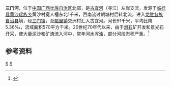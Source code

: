 {{Otheruses|三门河|other=同名或類似名的其它條目描述}}
{{Infobox River
  | river_name      = 三门河
  | image_name      = 
  | image_size      = 
  | caption         = 
  | origin          = [[广西壮族自治区|广西壮族自治区]][[临桂县|临桂县]][[黄沙瑶族乡|黄沙瑶族乡]]宽人槽
  | mouth           = 广西壮族自治区[[龙胜各族自治县|龙胜各族自治县]][[瓢里镇|瓢里镇]]交洲村[[古宜河|古宜河]]
  | basin_countries = {{PRC}}
  | length          = 91 km
  | elevation       = 
  | mouth_elevation = 
  | discharge       = 
  | watershed       = 570 km<sup>2</sup>
}}
'''三门河'''，位于[[中国|中国]][[广西壮族自治区|广西壮族自治区]]北部，是[[古宜河|古宜河]]（寻江）左岸支流，发源于[[临桂县|临桂县]][[黄沙瑶族乡|黄沙瑶族乡]]黄沙村宽人槽东北1千米，西南流过朝塘村后转北流，进入[[龙胜各族自治县|龙胜各族自治县]]境，经[[三门镇_(龙胜县)|三门镇]]，至[[瓢里镇|瓢里镇]]交洲村汇入古宜河。河长91千米，平均比降5.36‰，流域面积570平方千米。20世纪70年代以来，由于[[滑石|滑石]]矿开发和景光石开采，使大量泥沙和矿渣流入河中，常年河水浑浊，部分河段淤积严重。<ref name="中国河湖大典">{{cite book zh |author=《[[中国河湖大典|中国河湖大典]]》编纂委员会 |title=《中国河湖大典·珠江卷》 |format=M|edition=1 |location=北京 |publisher=中国水利水电出版社 |date=2013年1月 |pages=100页 |id= ISBN 978-7-5170-0561-2}}</ref>

==参考资料==
{{reflist}}

[[Category:柳江水系|S]]
[[Category:广西河流|S]]